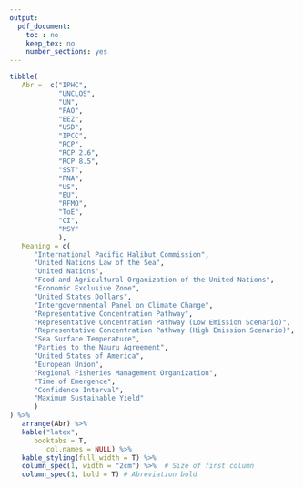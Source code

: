 ```yaml
---
output:
  pdf_document:
    toc : no
    keep_tex: no
    number_sections: yes
---
```


```r

tibble(
   Abr =  c("IPHC",
            "UNCLOS",
            "UN",
            "FAO",
            "EEZ",
            "USD",
            "IPCC",
            "RCP",
            "RCP 2.6",
            "RCP 8.5",
            "SST",
            "PNA",
            "US",
            "EU",
            "RFMO",
            "ToE",
            "CI",
            "MSY"
            ),
   Meaning = c(
      "International Pacific Halibut Commission", 
      "United Nations Law of the Sea",
      "United Nations",
      "Food and Agricultural Organization of the United Nations",
      "Economic Exclusive Zone",
      "United States Dollars",
      "Intergovernmental Panel on Climate Change",
      "Representative Concentration Pathway",
      "Representative Concentration Pathway (Low Emission Scenario)",
      "Representative Concentration Pathway (High Emission Scenario)",
      "Sea Surface Temperature",
      "Parties to the Nauru Agreement",
      "United States of America",
      "European Union",
      "Regional Fisheries Management Organization",
      "Time of Emergence",
      "Confidence Interval",
      "Maximum Sustainable Yield"
      )
) %>% 
   arrange(Abr) %>% 
   kable("latex",
      booktabs = T,
         col.names = NULL) %>% 
   kable_styling(full_width = T) %>% 
   column_spec(1, width = "2cm") %>%  # Size of first column
   column_spec(1, bold = T) # Abreviation bold
   
```